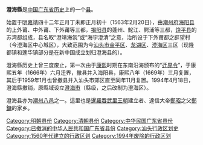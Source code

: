 '''澄海縣'''是[[中国|中国]][[广东历史|广东省历史]]上的一个[[县|县]]。

始置于[[明朝|明]][[嘉靖|嘉靖]]四十二年正月丁未即正月初十（1563年2月20日），由[[潮州府|潮州府]][[潮安县|海阳县]]的上外莆、中外莆、下外莆等三都，[[揭阳县|揭阳县]]的蓬州、鮀江、鳄浦等三都，[[饶平县|饶平县]]的苏湾都组成，县名取“澄靖海氛”或“海宇澄清”之意，治所设于下外莆都之辟望村（今澄海区中心城区），大致范围为今[[汕头市|汕头市]][[金平区|金平区]]、[[龙湖区|龙湖区]]、[[澄海区|澄海区]]三区（现隆都镇和莲华镇部分是在新中国成立划归澄海县的）。

澄海縣历史上曾三度废止，第一次由于[[康熙|康熙]]时期在东南沿海颁布的“[[迁界令|迁界令]]”，于康熙五年（1666年）六月迁界，撤县并入海阳县，康熙八年（1669年）三月复置，其后于1959年1月也曾撤县并入汕头市郊区直至同年11月复置。1994年4月18日，澄海縣撤销，原縣域设立[[澄海市|澄海市]]（縣级，之后改制为澄海区）。

澄海县亦为[[潮州八邑|潮州八邑]]之一。這里也是[[暹羅|暹羅]][[吞武里王朝|吞武里王朝]]建立者、達信大帝[[鄭昭|鄭昭]]之父[[鄭鏞|鄭鏞]]的家乡。

{{中華民國廣東省行政區劃}}
[[Category:明朝县份|Category:明朝县份]]
[[Category:清朝县份|Category:清朝县份]]
[[Category:中华民国广东省县份|Category:中华民国广东省县份]]
[[Category:已撤消的中华人民共和国广东省县份|Category:已撤消的中华人民共和国广东省县份]]
[[Category:汕头行政区划史|Category:汕头行政区划史]]
[[Category:1560年代建立的行政区划|Category:1560年代建立的行政区划]]
[[Category:1994年废除的行政区划|Category:1994年废除的行政区划]]